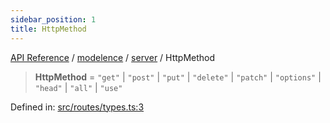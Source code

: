 ```yaml
---
sidebar_position: 1
title: HttpMethod
---
```


[API Reference](/api-reference/modelence/server/type-aliases/../../../index) / [modelence](/api-reference/modelence/server/type-aliases/../../index) / [server](/api-reference/modelence/server/type-aliases/../index) / HttpMethod

> **HttpMethod** = `"get"` \| `"post"` \| `"put"` \| `"delete"` \| `"patch"` \| `"options"` \| `"head"` \| `"all"` \| `"use"`

Defined in: [src/routes/types.ts:3](https://github.com/modelence/modelence/blob/8aea121c28d43085703bc23e3f214d1fe2d4512f/packages/modelence/src/routes/types.ts#L3)
